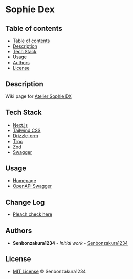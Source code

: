 <h1>Sophie Dex</h1>

## Table of contents

-  [Table of contents](#table-of-contents)
-  [Description](#description)
-  [Tech Stack](#tech-stack)
-  [Usage](#usage)
-  [Authors](#authors)
-  [License](#license)

## Description

Wiki page for [Atelier Sophie DX](https://store.steampowered.com/app/1502970/Atelier_Sophie_The_Alchemist_of_the_Mysterious_Book_DX)

## Tech Stack

-  [Next.js](https://nextjs.org)
-  [Tailwind CSS](https://tailwindcss.com)
-  [Drizzle-orm](https://orm.drizzle.team)
-  [Trpc](https://trpc.io)
-  [Zod](https://zod.dev)
-  [Swagger](https://swagger.io)

## Usage

-  [Homepage](https://sophie-dex.vercel.app)
-  [OpenAPI Swagger](https://sophie-dex.vercel.app/api-doc)

## Change Log

-  [Pleach check here](https://github.com/Senbonzakura1234/sophie-dex/blob/main/CHANGELOG.md)

## Authors

-  **Senbonzakura1234** - _Initial work_ - [Senbonzakura1234](https://github.com/Senbonzakura1234)

## License

-  [MIT License](https://github.com/Senbonzakura1234/sophie-dex/blob/main/LICENSE) © Senbonzakura1234
